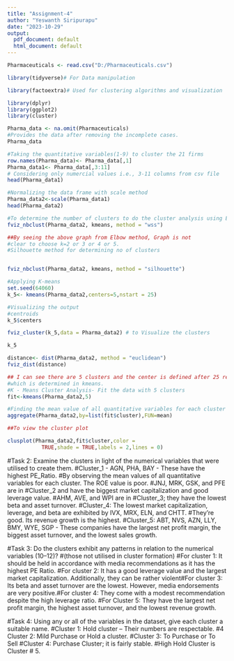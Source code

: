 ---
title: "Assignment-4"
author: "Yeswanth Siripurapu"
date: "2023-10-29"
output:
  pdf_document: default
  html_document: default
---
```{r}
Pharmaceuticals <- read.csv("D:/Pharmaceuticals.csv")
```

```{r}
library(tidyverse)# For Data manipulation

```

```{r}
library(factoextra)# Used for clustering algorithms and visualization

```

```{r}
library(dplyr)
library(ggplot2)
library(cluster)

```

```{r}
Pharma_data <- na.omit(Pharmaceuticals) 
#Provides the data after removing the incomplete cases.
Pharma_data


```

```{r}
#Taking the quantitative variables(1-9) to cluster the 21 firms
row.names(Pharma_data)<- Pharma_data[,1]
Pharma_data1<- Pharma_data[,3:11]
# Considering only numercial values i.e., 3-11 columns from csv file
head(Pharma_data1)

```
```{r}
#Normalizing the data frame with scale method
Pharma_data2<-scale(Pharma_data1)
head(Pharma_data2)
```
```{r}
#To determine the number of clusters to do the cluster analysis using Elbow Method
fviz_nbclust(Pharma_data2, kmeans, method = "wss")

```

```{r}
##By seeing the above graph from Elbow method, Graph is not 
#clear to choose k=2 or 3 or 4 or 5.
#Silhouette method for determining no of clusters


fviz_nbclust(Pharma_data2, kmeans, method = "silhouette")

```

```{r}
#Applying K-means
set.seed(64060)
k_5<- kmeans(Pharma_data2,centers=5,nstart = 25)

```

```{r}
#Visualizing the output
#centroids
k_5$centers

```
```{r}
fviz_cluster(k_5,data = Pharma_data2) # to Visualize the clusters

```

```{r}
k_5

```

```{r}

distance<- dist(Pharma_data2, method = "euclidean")
fviz_dist(distance)

```

```{r}
## I can see there are 5 clusters and the center is defined after 25 restarts
#which is determined in kmeans.
#K - Means Cluster Analysis- Fit the data with 5 clusters
fit<-kmeans(Pharma_data2,5)

```


```{r}
#Finding the mean value of all quantitative variables for each cluster
aggregate(Pharma_data2,by=list(fit$cluster),FUN=mean)

```

```{r}

##To view the cluster plot

clusplot(Pharma_data2,fit$cluster,color =
           TRUE,shade = TRUE,labels = 2,lines = 0)

```

#Task 2: Examine the clusters in light of the numerical variables that were utilised to create them.
#Cluster_1 - AGN, PHA, BAY - These have the highest PE_Ratio. #By observing the mean values of all quantitative variables for each cluster. The ROE value is poor.
#JNJ, MRK, GSK, and PFE are in #Cluster_2 and have the biggest market capitalization and good leverage value.
#AHM, AVE, and WPI are in #Cluster_3; they have the lowest beta and asset turnover.
#Cluster_4: The lowest market capitalization, leverage, and beta are exhibited by IVX, MRX, ELN, and CHTT.
#They're good. Its revenue growth is the highest.
#Cluster_5: ABT, NVS, AZN, LLY, BMY, WYE, SGP - These companies have the largest net profit margin, the biggest asset turnover, and the lowest sales growth.


#Task 3: Do the clusters exhibit any patterns in relation to the numerical variables (10–12)?
#(those not utilised in cluster formation)
#For cluster 1: It should be held in accordance with media recommendations as it has the highest PE Ratio.
#For cluster 2: It has a good leverage value and the largest market capitalization. Additionally, they can be rather violent#For cluster 3: Its beta and asset turnover are the lowest. However, media endorsements are very positive.#For cluster 4: They come with a modest recommendation despite the high leverage ratio.
#For Cluster 5: They have the largest net profit margin, the highest asset turnover, and the lowest revenue growth.


#Task 4: Using any or all of the variables in the dataset, give each cluster a suitable name.
#Cluster 1: Hold cluster – Their numbers are respectable.
#4 Cluster 2: Mild Purchase or Hold a cluster.
#Cluster 3: To Purchase or To Sell
#Cluster 4: Purchase Cluster; it is fairly stable.
#High Hold Cluster is Cluster # 5.








